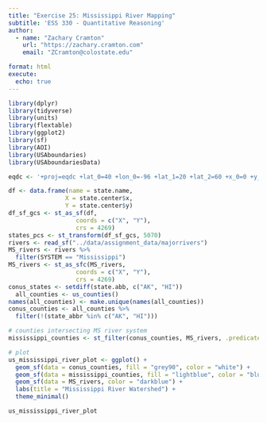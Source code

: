 ```yaml
---
title: "Exercise 25: Mississippi River Mapping"
subtitle: 'ESS 330 - Quantitative Reasoning'
author:
  - name: "Zachary Cramton"
    url: "https://zachary.cramton.com"
    email: "ZCramton@colostate.edu"

format: html
execute:
  echo: true
---
```


```r
library(dplyr)
library(tidyverse)
library(units)
library(flextable)
library(ggplot2)
library(sf)
library(AOI)
library(USAboundaries)
library(USAboundariesData)

eqdc <- '+proj=eqdc +lat_0=40 +lon_0=-96 +lat_1=20 +lat_2=60 +x_0=0 +y_0=0 +datum=NAD83 +units=m +no_defs'

df <- data.frame(name = state.name, 
                X = state.center$x, 
                Y = state.center$y)
df_sf_gcs <- st_as_sf(df, 
                   coords = c("X", "Y"), 
                   crs = 4269)
states_pcs <- st_transform(df_sf_gcs, 5070)
rivers <- read_sf("../data/assignment_data/majorrivers")
MS_rivers <- rivers %>% 
  filter(SYSTEM == "Mississippi")
MS_rivers <- st_as_sfc(MS_rivers, 
                   coords = c("X", "Y"), 
                   crs = 4269)
conus_states <- setdiff(state.abb, c("AK", "HI"))
  all_counties <- us_counties()
names(all_counties) <- make.unique(names(all_counties))
conus_counties <- all_counties %>%
  filter(!(state_abbr %in% c("AK", "HI")))

# counties intersecting MS river system
mississippi_counties <- st_filter(conus_counties, MS_rivers, .predicate = st_intersects)

# plot
us_mississippi_river_plot <- ggplot() +
  geom_sf(data = conus_counties, fill = "grey90", color = "white") +
  geom_sf(data = mississippi_counties, fill = "lightblue", color = "blue") +
  geom_sf(data = MS_rivers, color = "darkblue") +
  labs(title = "Mississippi River Watershed") +
  theme_minimal()

us_mississippi_river_plot
```